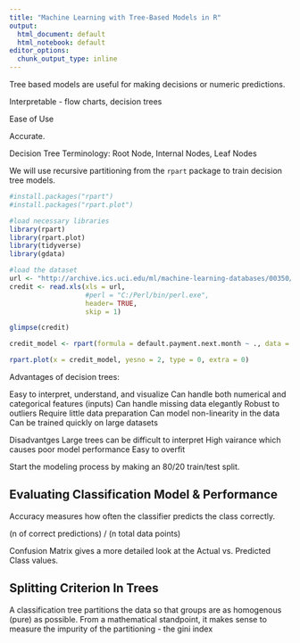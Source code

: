 ```yaml
---
title: "Machine Learning with Tree-Based Models in R"
output:
  html_document: default
  html_notebook: default
editor_options:
  chunk_output_type: inline
---
```


Tree based models are useful for making decisions or numeric predictions. 

Interpretable - flow charts, decision trees

Ease of Use 

Accurate.

Decision Tree Terminology: Root Node, Internal Nodes, Leaf Nodes 


We will use recursive partitioning from the `rpart` package to train decision tree models.

```r
#install.packages("rpart")
#install.packages("rpart.plot")

#load necessary libraries
library(rpart)
library(rpart.plot)
library(tidyverse)
library(gdata)

#load the dataset
url <- "http://archive.ics.uci.edu/ml/machine-learning-databases/00350/default%20of%20credit%20card%20clients.xls"
credit <- read.xls(xls = url, 
                   #perl = "C:/Perl/bin/perl.exe", 
                   header= TRUE, 
                   skip = 1)

glimpse(credit)

credit_model <- rpart(formula = default.payment.next.month ~ ., data = credit, method = "class")

rpart.plot(x = credit_model, yesno = 2, type = 0, extra = 0)
```

Advantages of decision trees:

Easy to interpret, understand, and visualize
Can handle both numerical and categorical features (inputs)
Can handle missing data elegantly
Robust to outliers
Require little data preparation
Can model non-linearity in the data
Can be trained quickly on large datasets

Disadvantges
Large trees can be difficult to interpret
High vairance which causes poor model performance
Easy to overfit


Start the modeling process by making an 80/20 train/test split.


## Evaluating Classification Model & Performance

Accuracy measures how often the classifier predicts the class correctly.

(n of correct predictions) / (n total data points)

Confusion Matrix gives a more detailed look at the Actual vs. Predicted Class values.

## Splitting Criterion In Trees

A classification tree partitions the data so that groups are as homogenous (pure) as possible. From a mathematical standpoint, it makes sense to measure the impurity of the partitioning - the gini index

